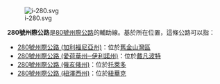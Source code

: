 [[File:i-280.svg|right]]

'''280號州際公路'''是[[80號州際公路|80號州際公路]]的輔助線。基於所在位置，這條公路可以指：
* [[280號州際公路_(加利福尼亞州)|280號州際公路 (加利福尼亞州)]]：位於[[舊金山灣區|舊金山灣區]]
* [[280號州際公路_(愛荷華州─伊利諾州)|280號州際公路 (愛荷華州─伊利諾州)]]：位於[[戴凡波特_(愛荷華州)|戴凡波特]]
* [[280號州際公路_(俄亥俄州)|280號州際公路 (俄亥俄州)]]：位於[[托萊多_(俄亥俄州)|托萊多]]
* [[280號州際公路_(紐澤西州)|280號州際公路 (紐澤西州)]]：位於[[紐華克_(新澤西州)|紐華克]]

{{Roadindex}}